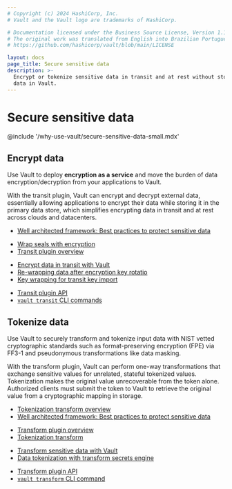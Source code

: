 ```yaml
---
# Copyright (c) 2024 HashiCorp, Inc.
# Vault and the Vault logo are trademarks of HashiCorp.

# Documentation licensed under the Business Source License, Version 1.1.
# The original work was translated from English into Brazilian Portuguese.
# https://github.com/hashicorp/vault/blob/main/LICENSE

layout: docs
page_title: Secure sensitive data
description: >-
  Encrypt or tokenize sensitive data in transit and at rest without storing the
  data in Vault.
---
```


# Secure sensitive data

@include '/why-use-vault/secure-sensitive-data-small.mdx'


## Encrypt data

Use Vault to deploy **encryption as a service** and move the burden of data
encryption/decryption from your applications to Vault.

With the transit plugin, Vault can encrypt and decrypt external data,
essentially allowing applications to encrypt their data while storing it in the
primary data store, which simplifies encrypting data in transit and at rest
across clouds and datacenters.


<Tabs>
<Tab heading="Key concepts + Overviews" group="overviews">

- [Well architected framework: Best practices to protect sensitive data](/well-architected-framework/security/security-sensitive-data)

</Tab>
<Tab heading="Guides" group="guides">

- [Wrap seals with encryption](/vault/docs/enterprise/sealwrap)
- [Transit plugin overview](/vault/docs/secrets/transit)

</Tab>
<Tab heading="Tutorials" group="tutorials">

- [Encrypt data in transit with Vault](/vault/tutorials/encryption-as-a-service/eaas-transit)
- [Re-wrapping data after encryption key rotatio](/vault/tutorials/encryption-as-a-service/eaas-transit-rewrap)
- [Key wrapping for transit key import](/vault/docs/secrets/transit/key-wrapping-guide)

</Tab>
<Tab heading="References" group="reference">

- [Transit plugin API](/vault/api-docs/secret/transit)
- [`vault transit` CLI commands](/vault/docs/commands/transit)

</Tab>
</Tabs>


## Tokenize data

Use Vault to securely transform and tokenize input data with NIST vetted
cryptographic standards such as format-preserving encryption (FPE) via FF3-1 and
pseudonymous transformations like data masking.

With the transform plugin, Vault can perform one-way transformations that
exchange sensitive values for unrelated, stateful tokenized values. Tokenization
makes the original value unrecoverable from the token alone. Authorized clients
must submit the token to Vault to retrieve the original value from a
cryptographic mapping in storage.

<Tabs>
<Tab heading="Key concepts + Overviews" group="overviews">

- [Tokenization transform overview](/vault/docs/secrets/transform/tokenization)
- [Well architected framework: Best practices to protect sensitive data](/well-architected-framework/security/security-sensitive-data)

</Tab>
<Tab heading="Guides" group="guides">

- [Transform plugin overview](/vault/docs/secrets/transform)
- [Tokenization transform](/vault/docs/secrets/transform/tokenization)

</Tab>
<Tab heading="Tutorials" group="tutorials">

- [Transform sensitive data with Vault](/vault/tutorials/encryption-as-a-service/transform)
- [Data tokenization with transform secrets engine](/vault/tutorials/encryption-as-a-service/tokenization)

</Tab>
<Tab heading="References" group="reference">

- [Transform plugin API](/vault/api-docs/secret/transform)
- [`vault transform` CLI command](/vault/docs/commands/transform)

</Tab>
</Tabs>
